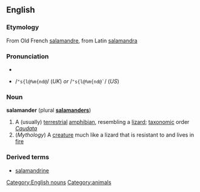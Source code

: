 {{wikipedia}}
==English==
===Etymology===
From Old French [[salamandre]], from Latin [[salamandra]]

===Pronunciation===
*{{IPA|/ˈsæləˌmændə/ (''UK'') ''or'' /ˈsæləˌmændɚ/ (''US'')}}
*{{SAMPA}} /<tt>"s{l@%m{nd@</tt>/ (''UK'') ''or'' /<tt>"s{l@%m{nd@`</tt>/ (''US'')

===Noun===
'''salamander''' (plural '''[[salamanders]]''')
#A (usually) [[terrestrial]] [[amphibian]], resembling a [[lizard]]; [[taxonomic]] order ''[[Caudata]]''
#(''Mythology'') A [[creature]] much like a lizard that is resistant to and lives in [[fire]]

===Derived terms===
* [[salamandrine]]

[[Category:English nouns]]
[[Category:animals]]